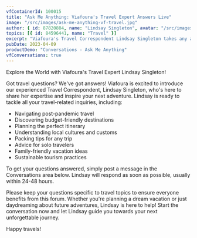 ```yaml
---
vfContainerId: 100015
title: "Ask Me Anything: Viafoura's Travel Expert Answers Live"
image: "/src/images/ask-me-anything-vf-travel.jpg"
author: { id: 87820884, name: "Lindsay Singleton", avatar: "/src/images/LindsaySingleton.jpg" }
topics: [{ id: 84596441, name: "Travel" }]
excerpt: "Viafoura's Travel Correspondent Lindsay Singleton takes any and all travel related questions. Join the conversation now!"
pubDate: 2023-04-09
productDemo: "Conversations - Ask Me Anything"
vfConversations: true
---
```


Explore the World with Viafoura's Travel Expert Lindsay Singleton!

Got travel questions? We've got answers! Viafoura is excited to introduce our experienced Travel Correspondent, Lindsay Singleton, who's here to share her expertise and inspire your next adventure.
Lindsay is ready to tackle all your travel-related inquiries, including:

- Navigating post-pandemic travel
- Discovering budget-friendly destinations
- Planning the perfect itinerary
- Understanding local cultures and customs
- Packing tips for any trip
- Advice for solo travelers
- Family-friendly vacation ideas
- Sustainable tourism practices

To get your questions answered, simply post a message in the Conversations area below. Lindsay will respond as soon as possible, usually within 24-48 hours.

Please keep your questions specific to travel topics to ensure everyone benefits from this forum. Whether you're planning a dream vacation or just daydreaming about future adventures, Lindsay is here to help!
Start the conversation now and let Lindsay guide you towards your next unforgettable journey.

Happy travels!
